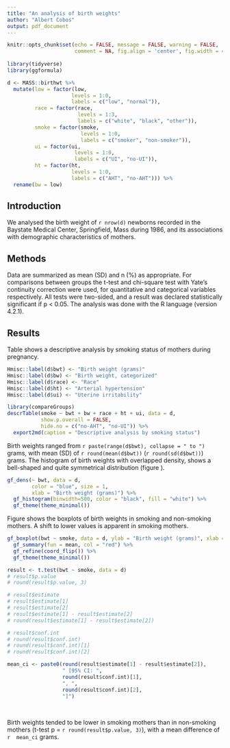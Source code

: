 ```yaml
---
title: "An analysis of birth weights"
author: "Albert Cobos"
output: pdf_document
---
```



```r

knitr::opts_chunk$set(echo = FALSE, message = FALSE, warning = FALSE,
                      comment = NA, fig.align = 'center', fig.width = 4, fig.height = 2.5)
                      
library(tidyverse)
library(ggformula)

d <- MASS::birthwt %>%
  mutate(low = factor(low, 
                     levels = 1:0, 
                     labels = c("low", "normal")),
         race = factor(race, 
                       levels = 1:3,
                       labels = c("white", "black", "other")),
         smoke = factor(smoke, 
                        levels = 1:0, 
                        labels = c("smoker", "non-smoker")),
         ui = factor(ui, 
                      levels = 1:0, 
                      labels = c("UI", "no-UI")),
         ht = factor(ht, 
                     levels = 1:0, 
                     labels = c("AHT", "no-AHT"))) %>% 
  rename(bw = low)
```

## Introduction

We analysed the birth weight of `r nrow(d)` newborns recorded in the Baystate Medical Center, Springfield, Mass during 1986, and its associations with demographic characteristics of mothers.

## Methods

Data are summarized as mean (SD) and n (%) as appropriate. For comparisons between groups the t-test and chi-square test with Yate’s continuity correction were used, for quantitative and categorical variables respectively. All tests were two-sided, and a result was declared statistically significant if p < 0.05. The analysis was done with the R language (version 4.2.1).

## Results

Table \ref{tab:descriptive_by_smoke} shows a descriptive analysis by smoking status of mothers during pregnancy. 

```r

Hmisc::label(d$bwt) <- "Birth weight (grams)"
Hmisc::label(d$bw) <- "Birth weight, categorized"
Hmisc::label(d$race) <- "Race"
Hmisc::label(d$ht) <- "Arterial hypertension"
Hmisc::label(d$ui) <- "Uterine irritability"

library(compareGroups)
descrTable(smoke ~ bwt + bw + race + ht + ui, data = d,
           show.p.overall = FALSE,
           hide.no = c("no-AHT", "no-UI")) %>%   
  export2md(caption = "Descriptive analysis by smoking status") 

```

\newpage

Birth weights ranged from `r paste(range(d$bwt), collapse = " to ")` grams, with mean (SD) of `r round(mean(d$bwt))` (`r round(sd(d$bwt))`) grams. The histogram of birth weights with overlapped density, shows a bell-shaped and quite symmetrical distribution (figure \ref{fig:birth_hist_dens}).

```r

gf_dens(~ bwt, data = d, 
        color = "blue", size = 1,
        xlab = "Birth weight (grams)") %>% 
  gf_histogram(binwidth=500, color = "black", fill = "white") %>% 
  gf_theme(theme_minimal())

```


Figure \ref{fig:birth_smoke_boxp} shows the boxplots of birth weights in smoking and non-smoking mothers. A shift to lower values is apparent in smoking mothers. 

```r

gf_boxplot(bwt ~ smoke, data = d, ylab = "Birth weight (grams)", xlab = "") %>% 
  gf_summary(fun = mean, col = "red") %>% 
  gf_refine(coord_flip()) %>% 
  gf_theme(theme_minimal())

```


```r

result <- t.test(bwt ~ smoke, data = d)
# result$p.value
# round(result$p.value, 3)

# result$estimate
# result$estimate[1]
# result$estimate[2]
# result$estimate[1] - result$estimate[2] 
# round(result$estimate[1] - result$estimate[2])

# result$conf.int
# round(result$conf.int)
# round(result$conf.int)[1]
# round(result$conf.int)[2]

mean_ci <- paste0(round(result$estimate[1] - result$estimate[2]),
                  " [95% CI: ",
                  round(result$conf.int)[1],
                  ", ",
                  round(result$conf.int)[2],
                  "]")

```

\

Birth weights tended to be lower in smoking mothers than in non-smoking mothers (t-test p = `r round(result$p.value, 3)`), with a mean difference of `r  mean_ci` grams.